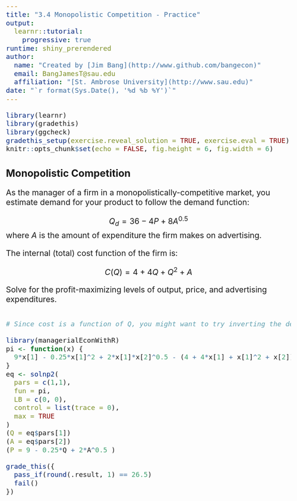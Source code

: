 ```yaml
---
title: "3.4 Monopolistic Competition - Practice"
output: 
  learnr::tutorial: 
    progressive: true
runtime: shiny_prerendered
author: 
  name: "Created by [Jim Bang](http://www.github.com/bangecon)"
  email: BangJamesT@sau.edu
  affiliation: "[St. Ambrose University](http://www.sau.edu)"
date: "`r format(Sys.Date(), '%d %b %Y')`"
---
```


<style type="text/css">
h1{font-size: 24pt}
h2{font-size: 20pt}
h3{font-size: 18pt}
h4,h5,h6{font-size: 16pt}
body{font-size: 16pt}
#doc-metadata {
  margin-bottom: 10px;
  font-size: 0.66em;
}
</style>

```r
library(learnr)
library(gradethis)
library(ggcheck)
gradethis_setup(exercise.reveal_solution = TRUE, exercise.eval = TRUE)
knitr::opts_chunk$set(echo = FALSE, fig.height = 6, fig.width = 6)
```

## Monopolistic Competition

As the manager of a firm in a monopolistically-competitive market, you estimate demand for your product to follow the demand function: 

$$Q_d = 36 - 4P + 8A^{0.5}$$
where $A$ is the amount of expenditure the firm makes on advertising. 

The internal (total) cost function of the firm is:

$$C(Q) = 4 + 4Q + Q^2 + A$$

Solve for the profit-maximizing levels of output, price, and advertising expenditures. 

```r

```

```r
# Since cost is a function of Q, you might want to try inverting the demand function to make it price as a function of quantity to make total revenues = P(Q,A)*Q. 
```

```r
library(managerialEconWithR)
pi <- function(x) {
  9*x[1] - 0.25*x[1]^2 + 2*x[1]*x[2]^0.5 - (4 + 4*x[1] + x[1]^2 + x[2])
}
eq <- solnp2(
  pars = c(1,1), 
  fun = pi, 
  LB = c(0, 0), 
  control = list(trace = 0), 
  max = TRUE
)
(Q = eq$pars[1])
(A = eq$pars[2])
(P = 9 - 0.25*Q + 2*A^0.5 )
```

```r
grade_this({
  pass_if(round(.result, 1) == 26.5) 
  fail()
})
```

